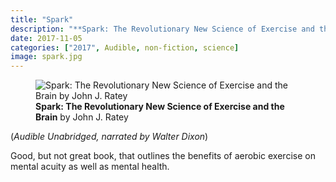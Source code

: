 ```yaml
---
title: "Spark"
description: "**Spark: The Revolutionary New Science of Exercise and the Brain** by John J. Ratey - (*Audible*)"
date: 2017-11-05
categories: ["2017", Audible, non-fiction, science]
image: spark.jpg
---
```

![**Spark: The Revolutionary New Science of Exercise and the Brain** by John J. Ratey](spark.jpg){fig-align="left"}

(*Audible Unabridged, narrated by Walter Dixon*)

Good, but not great book, that outlines the benefits of aerobic exercise on mental acuity as well as mental health.
